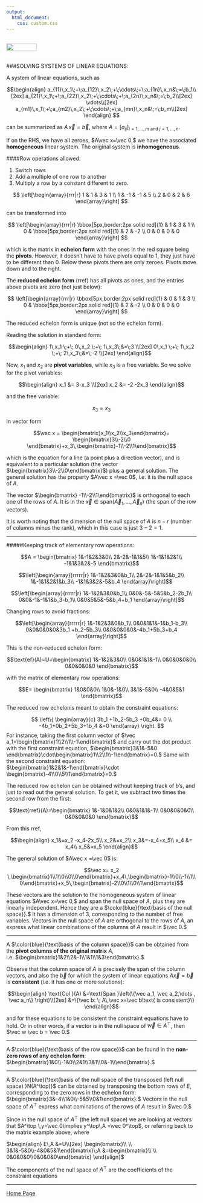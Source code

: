 ```yaml
---
output: 
  html_document:
    css: custom.css
---
```


<br>
<a href="http://rinterested.github.io/statistics/index.html">
<img HEIGHT="20" WIDTH="80" src="https://cloud.githubusercontent.com/assets/9312897/10556783/a27a26fa-745c-11e5-9b1a-2d5bd737387a.PNG"></a>
<br><br>

###SOLVING SYSTEMS OF LINEAR EQUATIONS:
<br>

A system of linear equations, such as

$$\begin{align}
a_{11}\,x_1\;+\;a_{12}\,x_2\;+\;\cdots\;+\;a_{1n}\,x_n&\;=\;b_1\\[2ex]
a_{21}\,x_1\;+\;a_{22}\,x_2\;+\;\cdots\;+\;a_{2n}\,x_n&\;=\;b_2\\[2ex]
\vdots\\[2ex]
a_{m1}\,x_1\;+\;a_{m2}\,x_2\;+\;\cdots\;+\;a_{mn}\,x_n&\;=\;b_m\\[2ex]
\end{align}
$$

can be summarized as $A\,\vec x =\vec b,$ where $A =\left [ a_{ij} \right ]_{i=1,\dots,m\text{ and }j=1,\dots,n}.$

If on the RHS, we have all zeroes, $A\vec x=\vec 0,$ we have the associated **homogeneous** linear system. The original system is **inhomogeneous**.

####Row operations allowed:

1. Switch rows
2. Add a multiple of one row to another
3. Multiply a row by a constant different to zero.

$$
  \left[\begin{array}{rrr|r}
    1 & 1 & 3 & 1 \\
    1 & -1 & -1 & 5 \\
    2 & 0 & 2 & 6
  \end{array}\right]
$$

can be transformed into

$$
  \left[\begin{array}{rrr|r}
    \bbox[5px,border:2px solid red]{1} & 1 & 3 & 1 \\
    0 & \bbox[5px,border:2px solid red]{1} & 2 & -2 \\
    0 & 0 & 0 & 0
  \end{array}\right]
$$

which is the matrix in **echelon form** with the ones in the red square being the **pivots**. However, it doesn't have to have pivots equal to $1,$ they just have to be different than $0.$ Below these pivots there are only zeroes. Pivots move down and to the right.

The **reduced echelon form** $(\text{rref})$ has all pivots as ones, and the entries above pivots are zero (not just below):

$$
  \left[\begin{array}{rrr|r}
    \bbox[5px,border:2px solid red]{1} & 0 & 1 & 3 \\
    0 & \bbox[5px,border:2px solid red]{1} & 2 & -2 \\
    0 & 0 & 0 & 0
  \end{array}\right]
$$

The reduced echelon form is unique (not so the echelon form).

Reading the solution in standard form:

$$\begin{align}
1\,x_1 \;+\; 0\,x_2 \;+\; 1\,x_3\;&=\;3 \\[2ex]
0\,x_1 \;+\; 1\,x_2 \;+\; 2\,x_3\;&=\;-2 \\[2ex]
\end{align}$$

Now, $x_1$ and $x_2$ are **pivot variables**, while $x_3$ is a free variable. So we solve for the pivot variables:

$$\begin{align}
x_1 &= 3-x_3 \\[2ex]
x_2 &= -2 -2x_3
\end{align}$$

and the free variable:

$$x_3 = x_3$$

In vector form

$$\vec x = \begin{bmatrix}x_1\\x_2\\x_3\end{bmatrix}= \begin{bmatrix}3\\-2\\0 \end{bmatrix}+x_3\,\begin{bmatrix}-1\\-2\\1\end{bmatrix}$$

which is the equation for a line (a point plus a direction vector), and is equivalent to a particular solution (the vector $\begin{bmatrix}3\\-2\\0\end{bmatrix}$) plus a general solution. The general solution has the property $A\vec x =\vec 0$, i.e. it is the null space of $A.$

The vector $\begin{bmatrix} -1\\-2\\1\end{bmatrix}$ is orthogonal to each one of the rows of $A.$ It is in the $\vec x \in \text{span}\left(\vec A_1,\dots,\vec A_n \right)$ (the span of the row vectors).

It is worth noting that the dimension of the null space of $A$ is $n-r$ (number of columns minus the rank), which in this case is just $3-2=1.$

---

#####Keeping track of elementary row operations:

$$A = \begin{bmatrix}
1&-1&2&3&0\\
2&-2&-1&1&5\\
1&-1&1&2&1\\
-1&1&3&2&-5
\end{bmatrix}$$

$$\left[\begin{array}{rrrrr|r}
1&-1&2&3&0&b_1\\
2&-2&-1&1&5&b_2\\
1&-1&1&2&1&b_3\\
-1&1&3&2&-5&b_4
\end{array}\right]$$

$$\left[\begin{array}{rrrrr|r}
1&-1&2&3&0&b_1\\
0&0&-5&-5&5&b_2-2b_1\\
0&0&-1&-1&1&b_3-b_1\\
0&0&5&5&-5&b_4+b_1
\end{array}\right]$$

Changing rows to avoid fractions:

$$\left[\begin{array}{rrrrr|r}
1&-1&2&3&0&b_1\\
0&0&1&1&-1&b_1-b_3\\
0&0&0&0&0&3b_1 +b_2-5b_3\\
0&0&0&0&0&-4b_1+5b_3+b_4
\end{array}\right]$$

This is the non-reduced echelon form:

$$\text{ef}(A)=U=\begin{bmatrix}
1&-1&2&3&0\\
0&0&1&1&-1\\
0&0&0&0&0\\
0&0&0&0&0
\end{bmatrix}$$

with the matrix of elementary row operations:

$$E= \begin{bmatrix}
1&0&0&0\\
1&0&-1&0\\
3&1&-5&0\\
-4&0&5&1
\end{bmatrix}$$

The reduced row echelonis meant to obtain the constraint equations:

$$
\left\{ 
\begin{array}{c}
3b_1 +1b_2-5b_3 +0b_4&= 0 \\ 
-4b_1+0b_2+5b_3+1b_4 &=0
\end{array}
\right. 
$$
For instance, taking the first column vector of $\vec a_1=\begin{bmatrix}1\\2\\1\\-1\end{bmatrix}$ and carry out the dot product with the first constraint equation, $\begin{bmatrix}3&1&-5&0 \end{bmatrix}\cdot\begin{bmatrix}1\\2\\1\\-1\end{bmatrix}=0.$ Same with the second constraint equation: $\begin{bmatrix}1&2&1&-1\end{bmatrix}\cdot \begin{bmatrix}-4\\0\\5\\1\end{bmatrix}=0.$


The reduced row echelon can be obtained without keeping track of $b$'s, and just to read out the general solution. To get it, we subtract two times the second row from the first:

$$\text{rref}(A)=\begin{bmatrix}
1&-1&0&1&2\\
0&0&1&1&-1\\
0&0&0&0&0\\
0&0&0&0&0
\end{bmatrix}$$

From this rref,

$$\begin{align}
x_1&=x_2 -x_4-2x_5\\
x_2&=x_2\\
x_3&=-x_4+x_5\\
x_4 &= x_4\\
x_5&=x_5
\end{align}$$

The general solution of $A\vec x =\vec 0$ is:

$$\vec x= x_2 \,\begin{bmatrix}1\\1\\0\\0\\0\end{bmatrix}+x_4\,\begin{bmatrix}-1\\0\\-1\\1\\0\end{bmatrix}+x_5\,\begin{bmatrix}-2\\0\\1\\0\\1\end{bmatrix}$$

These vectors are the solution to the homogeneous system of linear equations $A\vec x=\vec 0,$ and span the null space of $A$, plus they are linearly independent. Hence they are a $\color{blue}{\text{basis of the null space}}.$ It has a dimension of $3$, corresponding to the number of free variables. Vectors in the null space of $A$ are orthogonal to the rows of $A$, an express what linear combinations of the columns of $A$ result in $\vec 0.$

---

A $\color{blue}{\text{basis of the column space}}$ can be obtained from the **pivot columns of the original matrix** $A,$ i.e. $\begin{bmatrix}1&2\\2&-1\\1&1\\1&3\end{bmatrix}.$

Observe that the column space of $A$ is precisely the span of the column vectors, and also the $\vec b$ for which the system of linear equations $A\vec x = \vec b$ is **consistent** (i.e. it has one or more solutions):

$$\begin{align}
\text{Col }(A) &=\text{Span }\left(\{\vec a_1, \vec a_2,\dots , \vec a_n\} \right)\\[2ex]
&=\{\vec b: \; A\,\vec x=\vec b\text{ is consistent}\}
\end{align}$$

and for these equations to be consistent the constraint equations have to hold. Or in other words, if a vector is in the null space of $\vec w\in A^\top$, then $\vec w \vec b = \vec 0.$

---

A $\color{blue}{\text{basis of the row space}}$ can be found in the **non-zero rows of any echelon form**: $\begin{bmatrix}1&0\\-1&0\\2&1\\3&1\\0&-1\\\end{bmatrix}.$ 

---

A $\color{blue}{\text{basis of the null space of the transposed (left null space) }N(A^\top)}$ can be obtained by transposing the bottom rows of $E$, corresponding to the zero rows in the echelon form: $\begin{bmatrix}3&-4\\1&0\\-5&5\\0&1\end{bmatrix}.$ Vectors in the null space of $A^\top$ express what cominations of the rows of $A$ result in $\vec 0.$

Since in the null space of $A^\top$ (the left null space) we are looking at vectors that $A^\top \,y=\vec 0\implies y^\top\,A =\vec 0^\top$, or referring back to the matrix example above, where

$\begin{align}
E\,A &=U\\[2ex]
\begin{bmatrix}\\ \\ 3&1&-5&0\\-4&0&5&1\end{bmatrix}\;A &=\begin{bmatrix}\\ \\ 0&0&0&0\\0&0&0&0\end{bmatrix}
\end{align}$

The components of the null space of $A^\top$ are the coefficients of the constraint equations

---

<a href="http://rinterested.github.io/statistics/index.html">Home Page</a>
